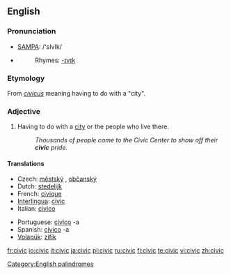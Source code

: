{{wikipedia}}
==English==

===Pronunciation===
* [[w:SAMPA|SAMPA]]: /'sIvIk/
* {{IPA|/'sɪvɪk/}}
*: Rhymes: [[Rhymes:English:-ɪvɪk|-ɪvɪk]]

===Etymology===
From {{L.}} ''[[civicus]]'' meaning having to do with a "city".

===Adjective===
{{en-adj}}

# Having to do with a [[city]] or the people who live there.
#: ''Thousands of people came to the Civic Center to show off their '''civic''' pride.''

====Translations====
{{top}}
* Czech: [[městský]] {{m}}, [[občanský]] {{m}}
* Dutch: [[stedelijk]]
* French: [[civique]]
* [[Interlingua]]: [[civic]]
* Italian: [[civico]]
{{mid}}
* Portuguese: [[civico]] -a
* Spanish: [[civico]] -a
* [[Volapük]]: [[zifik]]
{{bottom}}

[[Category:English palindromes]]

[[fr:civic]]
[[io:civic]]
[[it:civic]]
[[ja:civic]]
[[pl:civic]]
[[ru:civic]]
[[fi:civic]]
[[te:civic]]
[[vi:civic]]
[[zh:civic]]